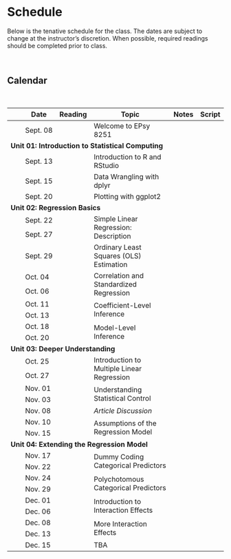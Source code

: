 # Schedule

Below is the tenative schedule for the class. The dates are subject to change at the instructor's discretion. When possible, required readings should be completed prior to class.

<br />

## Calendar

<br />

<table class="table">

<thead>
<tr>
<th style="width:10%;text-align:center"></th>
<th style="width:10%;">Date</th>
<th style="width:10%;text-align:center">Reading</th>
<th style="width:50%;">Topic</th>
<th style="width:10%;text-align:center">Notes</th>
<th style="width:10%;text-align:center">Script</th>
</tr>
</thead>

<!-- <thead> -->
<!-- <tr> -->
<!-- <th style="width:10%;text-align:center"></th> -->
<!-- <th style="width:10%;">T/R</th> -->
<!-- <th style="width:10%;">M/W</th> -->
<!-- <th style="width:10%;text-align:center">Reading</th> -->
<!-- <th style="width:40%;">Topic</th> -->
<!-- <th style="width:10%;text-align:center">Notes</th> -->
<!-- <th style="width:10%;text-align:center">Script</th> -->
<!-- </tr> -->
<!-- </thead> -->

<tbody>

<!-- <span style="margin-left:5px; color:#5a067d;font-size:12px;">*[Notes and Script file updated 09-24-2019]*</span></td> -->



<tr>
<td align="center" style="vertical-align:middle;">&nbsp;</td>
<!-- <td>Sept. 03</td> -->
<td>Sept. 08</td>
<td align="center" style="vertical-align:middle;">
  [<span class="fa fa-book" style="color: #ff2600; font-size: 20px;"></span>](#readings)
</td>
<td>Welcome to EPsy 8251</td>
<td align="center" style="vertical-align:middle;">
  <span class="fas fa-link" style="color: #f1f1f1; font-size: 20px;"></span>
</td>
<td align="center" style="vertical-align:middle;">
  <span class="fa fa-code" style="color: #f1f1f1; font-size: 20px;"></span>
</td>
</tr>


<!-- Unit 01: INTRODUCTION TO STATISTICAL COMPUTING -->

<tr>
<td colspan="7"><b>Unit 01: Introduction to Statistical Computing</b></td>
</tr>

<tr>
<td align="center" style="vertical-align:middle;"></td>
<!-- <td>Sept. 05</td> -->
<td>Sept. 13</td>
<td align="center" style="vertical-align:middle;">
  [<span class="fa fa-book" style="color: #ff2600; font-size: 20px;"></span>](#readings)
</td>
<td>Introduction to R and RStudio</td>
<td align="center" style="vertical-align:middle;">
  [<span class="fas fa-link" style="color: #ff2600; font-size: 20px;"></span>](notes/01-introduction-to-r.html)
</td>
<td align="center" style="vertical-align:middle;">
  <span class="fa fa-code" style="color: #f1f1f1; font-size: 20px;"></span>
</td>
</tr>

<tr>
<td align="center" style="vertical-align:middle;"></td>
<!-- <td>Sept. 10</td> -->
<td>Sept. 15</td>
<td align="center" style="vertical-align:middle;">
  [<span class="fa fa-book" style="color: #ff2600; font-size: 20px;"></span>](#readings)
</td>
<td>Data Wrangling with dplyr</td>
<td align="center" style="vertical-align:middle;">
  [<span class="fas fa-link" style="color: #ff2600; font-size: 20px;"></span>](http://zief0002.github.io/epsy-8251/misc/02-data-wrangling-with-dplyr.html)
</td>
<td align="center" style="vertical-align:middle;">
  [<span class="fa fa-code" style="color: #ff2600; font-size: 20px;"></span>](https://github.com/zief0002/epsy-8251/raw/master/scripts/02-data-wrangling-with-dplyr.R)
</td>
</tr>

<tr>
<td align="center" style="vertical-align:middle;"></td>
<!-- <td>Sept. 12</td> -->
<td>Sept. 20</td>
<td align="center" style="vertical-align:middle;">
  [<span class="fa fa-book" style="color: #ff2600; font-size: 20px;"></span>](#readings)
</td>
<td>Plotting with ggplot2</td>
<td align="center" style="vertical-align:middle;">
  [<span class="fas fa-link" style="color: #ff2600; font-size: 20px;"></span>](http://zief0002.github.io/epsy-8251/misc/03-plotting-with-ggplot2.html)
</td>
<td align="center" style="vertical-align:middle;">
  [<span class="fa fa-code" style="color: #ff2600; font-size: 20px;"></span>](https://github.com/zief0002/epsy-8251/raw/master/scripts/03-plotting-with-ggplot2.R)
</td>
</tr>


<!-- Unit 02: REGRESSION BASICS -->

<tr>
<td colspan="7"><b>Unit 02: Regression Basics</b></td>
</tr>

<tr>
<td align="center" style="vertical-align:middle;"></td>
<!-- <td>Sept. 17</td> -->
<td>Sept. 22</td>
<td align="center" style="vertical-align:middle;" rowspan="2">
  [<span class="fa fa-book" style="color: #ff2600; font-size: 20px;"></span>](#readings)
</td>
<td style="vertical-align:middle;" rowspan="2">Simple Linear Regression: Description
<td align="center" style="vertical-align:middle;" rowspan="2">
  [<span class="fas fa-link" style="color: #ff2600; font-size: 20px;"></span>](https://zief0002.github.io/modeling/slrd.html#slrd)
</td>
<td align="center" style="vertical-align:middle;" rowspan="2">
  [<span class="fa fa-code" style="color: #ff2600; font-size: 20px;"></span>](https://github.com/zief0002/epsy-8251/raw/master/scripts/04-simple-linear-regression-description.R)
</td>
</tr>

<tr>
<td align="center" style="vertical-align:middle;"></td>
<!-- <td>Sept. 19</td> -->
<td>Sept. 27</td>
</tr>


<tr>
<td align="center" style="vertical-align:middle;"></td>
<!-- <td>Sept. 24</td> -->
<td>Sept. 29</td>
<td align="center" style="vertical-align:middle;">
  [<span class="fa fa-book" style="color: #ff2600; font-size: 20px;"></span>](#readings)
</td>
<td style="vertical-align:middle;">Ordinary Least Squares (OLS) Estimation
<td align="center" style="vertical-align:middle;">
  [<span class="fas fa-link" style="color: #ff2600; font-size: 20px;"></span>](https://zief0002.github.io/modeling/ordinary-least-squares-ols-estimation.html#ordinary-least-squares-ols-estimation)
</td>
<td align="center" style="vertical-align:middle;">
  [<span class="fa fa-code" style="color: #ff2600; font-size: 20px;"></span>](https://github.com/zief0002/epsy-8251/raw/master/scripts/05-ordinary-least-squares-estimation.R)
</td>
</tr>


<tr>
<td align="center" style="vertical-align:middle;"></td>
<!-- <td>Sept. 26</td> -->
<td>Oct. 04</td>
<td align="center" style="vertical-align:middle;" rowspan="2">
  [<span class="fa fa-book" style="color: #ff2600; font-size: 20px;"></span>](#readings)
</td>
<td style="vertical-align:middle;" rowspan="2">Correlation and Standardized Regression</td>
<td align="center" style="vertical-align:middle;" rowspan="2">
  [<span class="fas fa-link" style="color: #ff2600; font-size: 20px;"></span>](https://zief0002.github.io/modeling/cor.html#cor)
</td>
<td align="center" style="vertical-align:middle;" rowspan="2">
  [<span class="fa fa-code" style="color: #ff2600; font-size: 20px;"></span>](https://github.com/zief0002/epsy-8251/raw/master/scripts/06-correlation-and-standardized-regression.R)
</td>
</tr>

<tr>
<td align="center" style="vertical-align:middle;"></td>
<!-- <td>Oct. 01</td> -->
<td>Oct. 06</td>
</tr>


<tr>
<td align="center" style="vertical-align:middle;"></td>
<!-- <td>Oct. 03</td> -->
<td>Oct. 11</td>
<td align="center" style="vertical-align:middle;" rowspan="2">
  [<span class="fa fa-book" style="color: #ff2600; font-size: 20px;"></span>](#readings)
</td>
<td style="vertical-align:middle;" rowspan="2">Coefficient-Level Inference</td>
<td align="center" style="vertical-align:middle;" rowspan="2">
  [<span class="fas fa-link" style="color: #ff2600; font-size: 20px;"></span>](https://zief0002.github.io/modeling/coefinf.html#coefinf)
</td>
<td align="center" style="vertical-align:middle;" rowspan="2">
  [<span class="fa fa-code" style="color: #ff2600; font-size: 20px;"></span>](https://github.com/zief0002/epsy-8251/raw/master/scripts/07-coefficient-level-inference.R)
</td>
</tr>


<tr>
<td align="center" style="vertical-align:middle;"></td>
<!-- <td>Oct. 08</td> -->
<td>Oct. 13</td>
</tr>


<tr>
<td align="center" style="vertical-align:middle;"></td>
<!-- <td>Oct. 10</td> -->
<td>Oct. 18</td>
<td align="center" style="vertical-align:middle;" rowspan="2">
  [<span class="fa fa-book" style="color: #ff2600; font-size: 20px;"></span>](#readings)
</td>
<td style="vertical-align:middle;" rowspan="2">Model-Level Inference</td>
<td align="center" style="vertical-align:middle;" rowspan="2">
  [<span class="fas fa-link" style="color: #ff2600; font-size: 20px;"></span>](https://zief0002.github.io/modeling/modinf.html#modinf)
</td>
<td align="center" style="vertical-align:middle;" rowspan="2">
  [<span class="fa fa-code" style="color: #ff2600; font-size: 20px;"></span>](https://github.com/zief0002/epsy-8251/raw/master/scripts/08-model-level-inference.R)
</td>
</tr>


<tr>
<td align="center" style="vertical-align:middle;"></td>
<!-- <td>Oct. 15</td> -->
<td>Oct. 20</td>
</tr>


<!-- Unit 03: DEEPER UNDERSTANDING -->


<tr>
<td colspan="7"><b>Unit 03: Deeper Understanding</b></td>
</tr>


<tr>
<td align="center" style="vertical-align:middle;"></td>
<!-- <td>Oct. 17</td> -->
<td>Oct. 25</td>
<td align="center" style="vertical-align:middle;" rowspan="2">
  [<span class="fa fa-book" style="color: #ff2600; font-size: 20px;"></span>](#readings)
</td>
<td style="vertical-align:middle;" rowspan="2">Introduction to Multiple Linear Regression</td>
<td align="center" style="vertical-align:middle;" rowspan="2">
  [<span class="fas fa-link" style="color: #ff2600; font-size: 20px;"></span>](https://zief0002.github.io/modeling/multreg.html#multreg)
</td>
<td align="center" style="vertical-align:middle;" rowspan="2">
  [<span class="fa fa-code" style="color: #ff2600; font-size: 20px;"></span>](https://github.com/zief0002/epsy-8251/raw/master/scripts/09-introduction-to-multiple-regression.R)
</td>
</tr>

<tr>
<td align="center" style="vertical-align:middle;"></td>
<!-- <td>Oct. 22</td> -->
<td>Oct. 27</td>
</tr>

<!-- UNDERSTANDING STATISTICAL CONTROL -->

<tr>
<td align="center" style="vertical-align:middle;"></td>
<!-- <td>Oct. 24</td> -->
<td>Nov. 01</td>
<td align="center" style="vertical-align:middle;" rowspan="2">
  [<span class="fa fa-book" style="color: #ff2600; font-size: 20px;"></span>](#readings)
</td>
<td style="vertical-align:middle;" rowspan="2">Understanding Statistical Control</td>
<td align="center" style="vertical-align:middle;" rowspan="2">
  [<span class="fas fa-link" style="color: #ff2600; font-size: 20px;"></span>](https://zief0002.github.io/modeling/statcontrol.html#statcontrol)
</td>
<td align="center" style="vertical-align:middle;" rowspan="2">
  [<span class="fa fa-code" style="color: #ff2600; font-size: 20px;"></span>](https://github.com/zief0002/epsy-8251/raw/master/scripts/10-understanding-statistical-control.R)
</td>
</tr>

<tr>
<td align="center" style="vertical-align:middle;"></td>
<!-- <td>Oct. 29</td> -->
<td>Nov. 03</td>
</tr>


<tr>
<td align="center" style="vertical-align:middle;"></td>
<!-- <td>Sept. 24</td> -->
<td>Nov. 08</td>
<td align="center" style="vertical-align:middle;">
  <!-- <a href="preparation.html#control"> -->
  <!--   <span class="fa fa-book" style="color: #ff2600; font-size: 20px;"></span> -->
  <!-- </a> -->
</td>
<td style="vertical-align:middle;">*Article Discussion*
<td align="center" style="vertical-align:middle;"></td>
<td align="center" style="vertical-align:middle;"></td>
</tr>


<tr>
<td align="center" style="vertical-align:middle;"></td>
<!-- <td>Oct. 31</td> -->
<td>Nov. 10</td>
<td align="center" style="vertical-align:middle;" rowspan="2">
  [<span class="fa fa-book" style="color: #ff2600; font-size: 20px;"></span>](#readings)
</td>
<td style="vertical-align:middle;" rowspan="2">Assumptions of the Regression Model</td>
<td align="center" style="vertical-align:middle;" rowspan="2">
  [<span class="fas fa-link" style="color: #ff2600; font-size: 20px;"></span>](https://zief0002.github.io/modeling/assumptions.html#assumptions)
</td>
<td align="center" style="vertical-align:middle;" rowspan="2">
  [<span class="fa fa-code" style="color: #ff2600; font-size: 20px;"></span>](https://github.com/zief0002/epsy-8251/raw/master/scripts/11-distributional-assumptions-underlying-the-regression-model.R)
</td>
</tr>

<tr>
<td align="center" style="vertical-align:middle;"></td>
<!-- <td>Nov. 05</td> -->
<td>Nov. 15</td>
</tr>


<!-- Unit 04: EXTENDING THE REGRESSION MODEL -->

<tr>
<td colspan="7"><b>Unit 04: Extending the Regression Model</b></td>
</tr>


<tr>
<td align="center" style="vertical-align:middle;"></td>
<!-- <td>Nov. 07</td> -->
<td>Nov. 17</td>
<td align="center" style="vertical-align:middle;" rowspan="2">
  [<span class="fa fa-book" style="color: #ff2600; font-size: 20px;"></span>](#readings)
</td>
<td style="vertical-align:middle;" rowspan="2">Dummy Coding Categorical Predictors</td>
<td align="center" style="vertical-align:middle;" rowspan="2">
  [<span class="fas fa-link" style="color: #ff2600; font-size: 20px;"></span>](https://zief0002.github.io/modeling/dummy.html#dummy)
</td>
<td align="center" style="vertical-align:middle;" rowspan="2">
  [<span class="fa fa-code" style="color: #ff2600; font-size: 20px;"></span>](https://github.com/zief0002/epsy-8251/raw/master/scripts/12-dummy-coding-categorical-predictors.R)
</td>
</tr>

<tr>
<td align="center" style="vertical-align:middle;"></td>
<!-- <td>Nov. 12</td> -->
<td>Nov. 22</td>
</tr>


<tr>
<td align="center" style="vertical-align:middle;"></td>
<!-- <td>Nov. 19</td> -->
<td>Nov. 24</td>
<td align="center" style="vertical-align:middle;" rowspan="2">
  [<span class="fa fa-book" style="color: #ff2600; font-size: 20px;"></span>](#readings)
</td>
<td style="vertical-align:middle;" rowspan="2">Polychotomous Categorical Predictors</td>
<td align="center" style="vertical-align:middle;" rowspan="2">
  [<span class="fas fa-link" style="color: #ff2600; font-size: 20px;"></span>](https://zief0002.github.io/modeling/polychotomous.html#polychotomous)
</td>
<td align="center" style="vertical-align:middle;" rowspan="2">
  [<span class="fa fa-code" style="color: #ff2600; font-size: 20px;"></span>](https://github.com/zief0002/epsy-8251/raw/master/scripts/14-polychotomous-categorical-predictors.R)
</td>
</tr>


<tr>
<td align="center" style="vertical-align:middle;"></td>
<!-- <td>Nov. 21</td> -->
<td>Nov. 29</td>
</tr>


<tr>
<td align="center" style="vertical-align:middle;"></td>
<!-- <td>Nov. 26</td> -->
<td>Dec. 01</td>
<td align="center" style="vertical-align:middle;" rowspan="2">
  [<span class="fa fa-book" style="color: #ff2600; font-size: 20px;"></span>](#readings)
</td>
<td style="vertical-align:middle;" rowspan="2">Introduction to Interaction Effects</td>
<td align="center" style="vertical-align:middle;" rowspan="2">
  [<span class="fas fa-link" style="color: #ff2600; font-size: 20px;"></span>](https://zief0002.github.io/modeling/interaction-01.html#interaction-01)
</td>
<td align="center" style="vertical-align:middle;" rowspan="2">
  [<span class="fa fa-code" style="color: #ff2600; font-size: 20px;"></span>](https://github.com/zief0002/epsy-8251/raw/master/scripts/15-introduction-to-interaction-effects.R)
</td>
</tr>


<tr>
<td align="center" style="vertical-align:middle;"></td>
<!-- <td>Dec. 03</td> -->
<td>Dec. 06</td>
</tr>

<tr>
<td align="center" style="vertical-align:middle;"></td>
<!-- <td>Dec. 09</td> -->
<td>Dec. 08</td>
<td align="center" style="vertical-align:middle;" rowspan="2">
  [<span class="fa fa-book" style="color: #ff2600; font-size: 20px;"></span>](#readings)
</td>
<td style="vertical-align:middle;" rowspan="2">More Interaction Effects</td>
<td align="center" style="vertical-align:middle;" rowspan="2">
  [<span class="fas fa-link" style="color: #ff2600; font-size: 20px;"></span>](https://zief0002.github.io/modeling/interaction-02.html#interaction-02)
</td>
<td align="center" style="vertical-align:middle;" rowspan="2">
  [<span class="fa fa-code" style="color: #ff2600; font-size: 20px;"></span>](https://github.com/zief0002/epsy-8251/raw/master/scripts/16-more-interaction-effects.R)
</td>
</tr>

<tr>
<td align="center" style="vertical-align:middle;"></td>
<td>Dec. 13</td>
</tr>


<tr>
<td align="center" style="vertical-align:middle;"></td>
<td>Dec. 15</td>
<td align="center" style="vertical-align:middle;"></td>
<td style="vertical-align:middle;">TBA</td>
<td align="center" style="vertical-align:middle;"></td>
<td align="center" style="vertical-align:middle;"></td>
</tr>

</tbody>
</table>    

